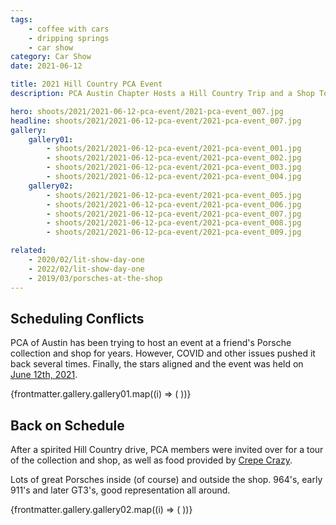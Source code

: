 ```yaml
---
tags:
    - coffee with cars
    - dripping springs
    - car show
category: Car Show
date: 2021-06-12

title: 2021 Hill Country PCA Event
description: PCA Austin Chapter Hosts a Hill Country Trip and a Shop Tour

hero: shoots/2021/2021-06-12-pca-event/2021-pca-event_007.jpg
headline: shoots/2021/2021-06-12-pca-event/2021-pca-event_007.jpg
gallery:
    gallery01:
        - shoots/2021/2021-06-12-pca-event/2021-pca-event_001.jpg
        - shoots/2021/2021-06-12-pca-event/2021-pca-event_002.jpg
        - shoots/2021/2021-06-12-pca-event/2021-pca-event_003.jpg
        - shoots/2021/2021-06-12-pca-event/2021-pca-event_004.jpg
    gallery02:
        - shoots/2021/2021-06-12-pca-event/2021-pca-event_005.jpg
        - shoots/2021/2021-06-12-pca-event/2021-pca-event_006.jpg
        - shoots/2021/2021-06-12-pca-event/2021-pca-event_007.jpg
        - shoots/2021/2021-06-12-pca-event/2021-pca-event_008.jpg
        - shoots/2021/2021-06-12-pca-event/2021-pca-event_009.jpg

related:
    - 2020/02/lit-show-day-one
    - 2022/02/lit-show-day-one
    - 2019/03/porsches-at-the-shop
---
```



## Scheduling Conflicts

PCA of Austin has been trying to host an event at a friend's Porsche collection and shop for years. However, COVID and other issues pushed it back several times. Finally, the stars aligned and the event was held on <a href="https://hcrpca.org/event/john-patterson-collection-tech-session" title="PCA Event in Austin">June 12th, 2021</a>.

<Gallery>
    <Grid>
        {frontmatter.gallery.gallery01.map((i) => (
            <GridImage>
                <Picture src={i} />
            </GridImage>
        ))}
    </Grid>
</Gallery>


## Back on Schedule

After a spirited Hill Country drive, PCA members were invited over for a tour of the collection and shop, as well as food provided by <a href="https://www.crepecrazy.com" title="Crepe Crazy">Crepe Crazy</a>.

Lots of great Porsches inside (of course) and outside the shop. 964's, early 911's and later GT3's, good representation all around.

<Gallery>
    <Grid>
        {frontmatter.gallery.gallery02.map((i) => (
            <GridImage>
                <Picture src={i} />
            </GridImage>
        ))}
    </Grid>
</Gallery>
